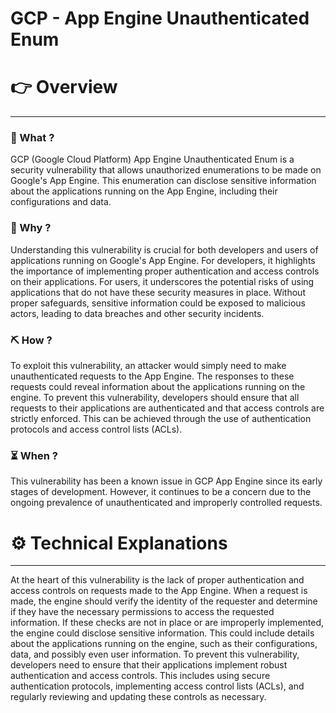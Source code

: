 # GCP - App Engine Unauthenticated Enum


# 👉 Overview

---

### 👀 What ?

GCP (Google Cloud Platform) App Engine Unauthenticated Enum is a security vulnerability that allows unauthorized enumerations to be made on Google's App Engine. This enumeration can disclose sensitive information about the applications running on the App Engine, including their configurations and data.


### 🧐 Why ?

Understanding this vulnerability is crucial for both developers and users of applications running on Google's App Engine. For developers, it highlights the importance of implementing proper authentication and access controls on their applications. For users, it underscores the potential risks of using applications that do not have these security measures in place. Without proper safeguards, sensitive information could be exposed to malicious actors, leading to data breaches and other security incidents.


### ⛏️ How ?

To exploit this vulnerability, an attacker would simply need to make unauthenticated requests to the App Engine. The responses to these requests could reveal information about the applications running on the engine. To prevent this vulnerability, developers should ensure that all requests to their applications are authenticated and that access controls are strictly enforced. This can be achieved through the use of authentication protocols and access control lists (ACLs).


### ⏳ When ?

This vulnerability has been a known issue in GCP App Engine since its early stages of development. However, it continues to be a concern due to the ongoing prevalence of unauthenticated and improperly controlled requests.


# ⚙️ Technical Explanations

---

At the heart of this vulnerability is the lack of proper authentication and access controls on requests made to the App Engine. When a request is made, the engine should verify the identity of the requester and determine if they have the necessary permissions to access the requested information. If these checks are not in place or are improperly implemented, the engine could disclose sensitive information. This could include details about the applications running on the engine, such as their configurations, data, and possibly even user information. To prevent this vulnerability, developers need to ensure that their applications implement robust authentication and access controls. This includes using secure authentication protocols, implementing access control lists (ACLs), and regularly reviewing and updating these controls as necessary.
